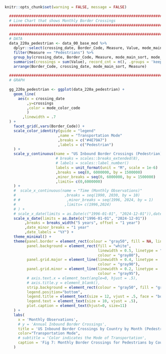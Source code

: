 ``` r
knitr::opts_chunk$set(warning = FALSE, message = FALSE) 

  ##########################################################################################################################################
  # Line Chart that shows Monthly Border Crossings
  ##########################################################################################################################################

  ##########################################################################################################################################
  # DATA 
  data_220a_pedestrian <- data_00_base_mod %>%
    dplyr::select(crossing_date, Border_Code, Measure, Value, mode_main_sort, mode_color_code) %>%
    filter(Measure == "Pedestrians") %>%
    group_by(crossing_date, Border_Code, Measure, mode_main_sort, mode_color_code) %>%
    summarise(crossings = sum(Value), record_cnt = n(), .groups = 'keep') %>%
    arrange(Border_Code, crossing_date, mode_main_sort, Measure) 
  
  ##########################################################################################################################################
  # GRAPH
  
  gg_220a_pedestrian <- ggplot(data_220a_pedestrian) + 
    geom_line(
      aes(x = crossing_date
          ,y=crossings
          ,color = mode_color_code 
          )
        ,linewidth = .7
  ) +
    facet_grid(,vars(Border_Code)) +
    scale_color_identity(guide = "legend"
                        ,name = "Transportation Mode"
                        ,breaks = c("#4E79A7")
                        ,labels = c("Pedestrian")
    ) +
    scale_y_continuous(name = "US Inbound Border Crossings (Pedestrian)",
                       # breaks = scales::breaks_extended(8),
                       # labels = scales::label_number()  
                       labels = unit_format(unit = "M", scale = 1e-6)
                       ,breaks = seq(0, 6000000, by = 1500000)
                       ,minor_breaks = seq(0, 6000000, by = 1500000)
                       ,limits= c(0,6000000) 
    ) +
    #  scale_x_continuous(name = "Time (Monthly Observations)"
    #                      ,breaks = seq(1990, 2030, by = 10)
    # #                     ,minor_breaks = seq(1996, 2024, by = 1)
    #                      ,limits= c(1996,2024)
    # ) +
    # scale_x_date(limits = as.Date(c("1996-01-01", "2024-12-01")),date_breaks = "5 years", date_minor_breaks = "1 year", , date_labels = "%Y", offset = 1) +
    scale_x_date(limits = as.Date(c("1996-01-01", "2024-12-01"))
         ,breaks = breaks_width("5 years", offset = "1 year")
         ,date_minor_breaks = "1 year"
         ,date_labels = "%Y") +
    theme_minimal() +
    theme(panel.border = element_rect(colour = "gray50", fill = NA, linewidth = .2),
          panel.background = element_rect(fill = "white",
                                          linewidth = 0.5, linetype = "solid",
                                          colour = "gray80"),
          panel.grid.major = element_line(linewidth = 0.4, linetype = 'solid',
                                          colour = "gray90"),
          panel.grid.minor = element_line(linewidth = 0.2, linetype = 'solid',
                                          colour = "gray95"),
          # axis.text.x = element_text(angle=0, hjust = .5),
          # axis.title.y = element_blank(),
          strip.background = element_rect(colour = "gray50", fill = "gray90"),
          legend.position="bottom",
          legend.title = element_text(size = 12, vjust = .5, face = "bold"),
          legend.text = element_text(size = 10, vjust = .5),
          plot.caption = element_text(hjust=0, size=11)
    ) +
    labs(
      x = 'Monthly Observations',
      # y = 'Annual Inbound Border Crossings',
      title = 'US Inbound Border Crossings by Country by Month (Pedestrian)',
      color="Transportation Mode",
      # subtitle = 'Color indicates the Mode of Transportation',
      caption = 'Fig 7: Monthly Border Crossings for Pedestrians by Country'
    )


```